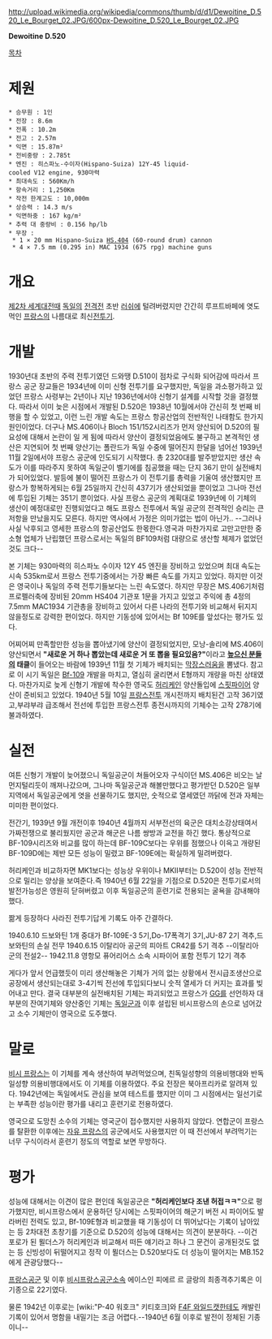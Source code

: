 http://upload.wikimedia.org/wikipedia/commons/thumb/d/d1/Dewoitine_D.520_Le_Bourget_02.JPG/600px-Dewoitine_D.520_Le_Bourget_02.JPG

'''Dewoitine D.520'''

[[목차]]
= 제원 =
 * 승무원 : 1인
 * 전장 : 8.6m
 * 전폭 : 10.2m
 * 전고 : 2.57m
 * 익면 : 15.87m²
 * 전비중량 : 2.785t 
 * 엔진 : 히스파노-수이자(Hispano-Suiza) 12Y-45 liquid-cooled V12 engine, 930마력 
 * 최대속도 : 560Km/h
 * 항속거리 : 1,250Km
 * 작전 한계고도 : 10,000m
 * 상승력 : 14.3 m/s 
 * 익면하중 : 167 kg/m² 
 * 추력 대 중량비 : 0.156 hp/lb 
 * 무장 :
  * 1 × 20 mm Hispano-Suiza [[HS.404]] (60-round drum) cannon 
  * 4 × 7.5 mm (0.295 in) MAC 1934 (675 rpg) machine guns 
= 개요 =
[[제2차 세계대전]]때 [[독일]]의 [[전격전]] 초반 [[러쉬]]에 털려버렸지만 간간히 루프트바페에 엿도 먹인 [[프랑스]]의 나름대로 최신[[전투기]].
= 개발 =
1930년대 초반의 주력 전투기였던 드와땡 D.510이 점차로 구식화 되어감에 따라서 프랑스 공군 장교들은 1934년에 이미 신형 전투기를 요구했지만, 독일을 과소평가하고 있었던 프랑스 사령부는 2년이나 지난 1936년에서야 신형기 설계를 시작할 것을 결정했다. 따라서 이미 늦은 시점에서 개발된 D.520은 1938년 10월에서야 간신히 첫 번째 비행을 할 수 있었고, 이런 느린 개발 속도는 프랑스 항공산업의 전반적인 나태함도 한가지 원인이었다. 더구나 MS.406이나 Bloch 151/152시리즈가 먼저 양산되어 D.520의 필요성에 대해서 논란이 일 게 됨에 따라서 양산이 결정되었음에도 불구하고 본격적인 생산은 지연되어 첫 번째 양산기는 폴란드가 독일 수중에 떨어진지 한달을 넘어선 1939년 11월 2일에서야 프랑스 공군에 인도되기 시작했다. 총 2320대를 발주받았지만 생산 속도가 이를 따라주지 못하여 독일군이 벨기에를 침공했을 때는 단지 36기 만이 실전배치가 되어있었다. 발등에 불이 떨어진 프랑스가 이 전투기를 총력을 기울여 생산했지만 프랑스가 항복하게되는 6월 25일까지 간신히 437기가 생산되었을 뿐이었고 그나마 전선에 투입된 기체는 351기 뿐이었다. 사실 프랑스 공군의 계획대로 1939년에 이 기체의 생산이 예정대로만 진행되었다고 해도 프랑스 전투에서 독일 공군의 전격적인 승리는 큰 저항을 만났을지도 모른다. 하지만 역사에서 가정은 의미가없는 법이 아닌가..
--그러나 사실 낙후되고 영세한 프랑스의 항공산업도 한몫한다.영국과 마찬가지로 고만고만한 중소형 업체가 난립했던 프랑스로서는 독일의 BF109처럼 대량으로 생산할 체제가 없었던것도 크다--

본 기체는 930마력의 히스파노 수이자 12Y 45 엔진을 장비하고 있었으며 최대 속도는 시속 535km로서 프랑스 전투기중에서는 가장 빠른 속도를 가지고 있었다. 하지만 이것은 영국이나 독일의 주력 전투기들보다는 느린 속도였다. 하지만 무장은 MS.406기처럼 프로펠러축에 장비된 20mm HS404 기관포 1문을 가지고 있었고 주익에 총 4정의 7.5mm MAC1934 기관총을 장비하고 있어서 다른 나라의 전투기와 비교해서 뒤지지 않을정도로 강력한 편이었다. 하지만 기동성에 있어서는 Bf 109E를 앞섰다는 평가도 있다.


어찌어찌 만족할만한 성능을 뽑아냈기에 양산이 결정되었지만, 모낭-솔리에 MS.406이 양산되면서 '''"새로운 거 하나 뽑았는데 새로운 거 또 뽑을 필요있음?"'''이라고 '''[[높으신 분들]]의 태클'''이 들어오는 바람에 1939년 11월 첫 기체가 배치되는 [[막장]]스러움을 뽐냈다. 참고로 이 시기 독일은 [[Bf-109]] 개발을 마치고, 열심히 굴리면서 E형까지 개량을 마친 상태였다. 마찬가지로 늦게 신형기 개발에 착수한 영국도 [[허리케인]] 양산돌입에 [[스핏파이어]] 양산이 준비되고 있었다.
1940년 5월 10일 [[프랑스전투]] 개시전까지 배치된건 고작 36기였고,부랴부랴 급조해서 전선에 투입한 프랑스전투 종전시까지의 기체수는 고작 278기에 불과하였다.
= 실전 =
여튼 신형기 개발이 늦어졌으니 독일공군이 쳐들어오자 구식이던 MS.406은 비오는 날 먼지털리듯이 깨져나갔으며, 그나마 독일공군과 해볼만했다고 평가받던 D.520은 일부 지역에서 독일공군에게 엿을 선물하기도 했지만, 숫적으로 열세였던 까닭에 전과 자체는 미미한 편이었다.

전간기, 1939년 9월 개전이후 1940년 4월까지 서부전선의 육군은 대치소강상태여서 가짜전쟁으로 불리웠지만 공군과 해군은 나름 쌍방과 교전을 하긴 했다. 통상적으로 BF-109시리즈와 비교를 많이 하는데 BF-109C보다는 우위를 점했으나 이윽고 개량된 BF-109D에는 제반 모든 성능이 밀렸고 BF-109E에는 확실하게 밀려버렸다.

허리케인과 비교하자면 MK1보다는 성능상 우위이나 MKII부터는 D.520이 성능 전반적으로 밀리는 양상을 보여준다.즉 1940년 6월 22일을 기점으로 D.520은 전투기로서의 발전가능성은 영원히 닫혀버렸고 이후 독일공군의 훈련기로 전용되는 굴욕을 감내해야 했다.

짦게 등장하다 사라진 전투기답게 기록도 아주 간결하다.

1940.6.10 드보와틴 1개 중대가 Bf-109E-3 5기,Do-17폭격기 3기,JU-87 2기 격추,드보와틴의 손실 전무
1940.6.15 이탈리아 공군의 피아트 CR42를 5기 격추 --이탈리아군의 전설2--
1942.11.8 영항모 퓨어리어스 소속 시파이어 포함 전투기 12기 격추

게다가 앞서 언급했듯이 미리 생산해놓은 기체가 거의 없는 상황에서 전시급조생산으로 공장에서 생산되는대로 3-4기씩 전선에 투입되다보니 숫적 열세가 더 커지는 효과를 빚어내고 만다. 결국 대부분의 실전배치된 기체는 파괴되었고 프랑스가 [[GG]]를 선언하자 대부분의 잔여기체와 양산중인 기체는 [[독일군]]과 이후 설립된 비시프랑스의 손으로 넘어갔고 소수 기체만이 영국으로 도주했다.
= 말로 =
[[비시 프랑스]]는 이 기체를 계속 생산하여 부려먹었으며, 친독일성향의 의용비행대와 반독일성향 의용비행대에서도 이 기체를 이용하였다. 주요 전장은 북아프리카로 알려져 있다. 1942년에는 독일에서도 관심을 보여 테스트를 했지만 이미 그 시점에서는 일선기로는 부족한 성능이란 평가를 내리고 훈련기로 전용하였다. 

영국으로 도망친 소수의 기체는 영국군이 접수했지만 사용하지 않았다. 연합군이 프랑스를 탈환한 이후에는 [[자유 프랑스]]의 공군에서도 사용했지만 이 때 전선에서 부려먹기는 너무 구식이라서 훈련기 정도의 역할로 보면 무방하다.
= 평가 =
성능에 대해서는 이견이 많은 편인데 독일공군은 '''"허리케인보다 조낸 허접ㅋㅋ"'''으로 평가했지만, 비시프랑스에서 운용하던 당시에는 스핏파이어의 해군기 버전 시 파이어도 발라버린 전력도 있고, Bf-109E형과 비교했을 때 기동성이 더 뛰어났다는 기록이 남아있는 등 2차대전 초창기를 기준으로 D.520의 성능에 대해서는 의견이 분분하다. --이건 포로가 된 묄더스가 허리케인과 비교해서 떠든 얘기라고 하나 그 문건이 공개된것도 없는 등 신빙성이 뒤떨어지고 정작 이 묄더스는 D.520보다도 더 성능이 떨어지는 MB.152에게 관광당했다--

[[프랑스]][[공군]] 및 이후 [[비시프랑스]][[공군]]소속 에이스인 피에르 르 글랑의 최종격추기록은 이 기종으로 22기였다.

물론 1942년 이후로는 [wiki:"P-40 워호크" 키티호크]와 [[F4F 와일드캣]]한테도 캐발린 기록이 있어서 명함을 내밀기는 조금 어렵다.--1940년 6월 이후로 발전이 정체된 기종이니--

